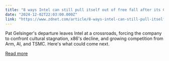 ```yaml
---
title: "8 ways Intel can still pull itself out of free fall after its CEO's forced exit"
date: "2024-12-02T22:03:00.000Z"
link: "https://www.zdnet.com/article/8-ways-intel-can-still-pull-itself-out-of-free-fall-after-its-ceos-forced-exit/"
---
```


Pat Gelsinger's departure leaves Intel at a crossroads, forcing the company to confront cultural stagnation, x86's decline, and growing competition from Arm, AI, and TSMC. Here's what could come next.

[Read more](https://www.zdnet.com/article/8-ways-intel-can-still-pull-itself-out-of-free-fall-after-its-ceos-forced-exit/)
